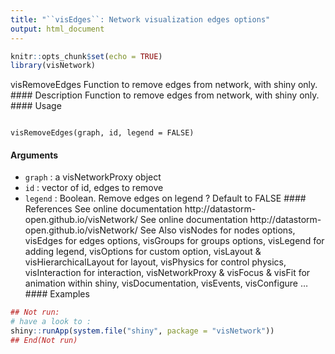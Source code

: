 ```yaml
---
title: "``visEdges``: Network visualization edges options"
output: html_document
---
```

 

```r
knitr::opts_chunk$set(echo = TRUE)
library(visNetwork)
```
visRemoveEdges Function to remove edges from network, with shiny only.
#### Description
Function to remove edges from network, with shiny only.
#### Usage
<pre><code>
visRemoveEdges(graph, id, legend = FALSE)
</code></pre>
#### Arguments
* ``graph`` : a visNetworkProxy object
* ``id`` : vector of id, edges to remove
* ``legend`` :   Boolean. Remove edges on legend ? Default to FALSE
#### References
See online documentation http://datastorm-open.github.io/visNetwork/
See online documentation http://datastorm-open.github.io/visNetwork/
See Also
visNodes for nodes options, visEdges for edges options, visGroups for groups options, visLegend
for adding legend, visOptions for custom option, visLayout & visHierarchicalLayout for layout,
visPhysics for control physics, visInteraction for interaction, visNetworkProxy & visFocus & visFit
for animation within shiny, visDocumentation, visEvents, visConfigure ...
#### Examples
```r
## Not run:
# have a look to :
shiny::runApp(system.file("shiny", package = "visNetwork"))
## End(Not run)
```
